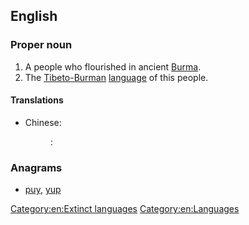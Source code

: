 {{also|pyu}}
==English==
{{wikipedia|Pyu city-states}}

===Proper noun===
{{en-proper noun}}

# A people who flourished in ancient [[Burma]].
# The [[Tibeto-Burman]] [[language]] of this people.

====Translations====
{{trans-top|people of ancient Burma}}
{{trans-mid}}
{{trans-bottom}}

{{trans-top|language}}
{{trans-mid}}
{{trans-bottom}}

{{ttbc-top}}
* Chinese:
*: {{ttbc|cmn}}: {{t-check|cmn|骠国}}
{{ttbc-bottom}}

===Anagrams===
* [[puy#English|puy]], [[yup#English|yup]]

[[Category:en:Extinct languages]]
[[Category:en:Languages]]